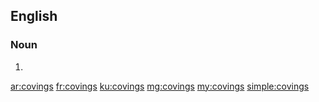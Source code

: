 ==English==

===Noun===
{{head|en|plural}}

# {{plural of|coving|lang=en|nocat=1}}

[[ar:covings]]
[[fr:covings]]
[[ku:covings]]
[[mg:covings]]
[[my:covings]]
[[simple:covings]]